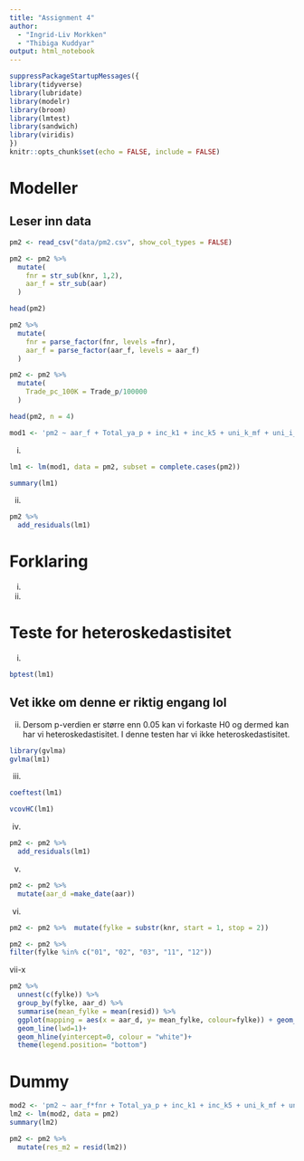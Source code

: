 ```yaml
---
title: "Assignment 4"
author:
  - "Ingrid-Liv Morkken"
  - "Thibiga Kuddyar"
output: html_notebook
---
```


```r
suppressPackageStartupMessages({
library(tidyverse)
library(lubridate)
library(modelr)
library(broom)
library(lmtest)
library(sandwich)
library(viridis)
})
knitr::opts_chunk$set(echo = FALSE, include = FALSE)
```

# Modeller

## Leser inn data

```r
pm2 <- read_csv("data/pm2.csv", show_col_types = FALSE)
```

```r
pm2 <- pm2 %>% 
  mutate(
    fnr = str_sub(knr, 1,2),
    aar_f = str_sub(aar)
  )
```

```r
head(pm2)
```




```r
pm2 %>% 
  mutate(
    fnr = parse_factor(fnr, levels =fnr),
    aar_f = parse_factor(aar_f, levels = aar_f)
  )
```

```r
pm2 <- pm2 %>% 
  mutate(
    Trade_pc_100K = Trade_p/100000
  )
```

```r
head(pm2, n = 4)
```

```r
mod1 <- 'pm2 ~ aar_f + Total_ya_p + inc_k1 + inc_k5 + uni_k_mf + uni_i_mf + Trade_pc_100K'
```

i.
```r
lm1 <- lm(mod1, data = pm2, subset = complete.cases(pm2))
```

```r
summary(lm1)
```

ii. 
```r
pm2 %>% 
  add_residuals(lm1)
```

# Forklaring

i.
ii.

# Teste for heteroskedastisitet 

i. 
```r
bptest(lm1)
```




## Vet ikke om denne er riktig engang lol 
ii. Dersom p-verdien er større enn 0.05 kan vi forkaste H0 og dermed kan har vi heteroskedastisitet. I denne testen har vi ikke heteroskedastisitet. 

```r
library(gvlma)
gvlma(lm1)
```

iii.

```r
coeftest(lm1)
```

```r
vcovHC(lm1)
```


iv.

```r
pm2 <- pm2 %>% 
  add_residuals(lm1)
```

v.

```r
pm2 <- pm2 %>%
  mutate(aar_d =make_date(aar))
```


vi.

```r
pm2 <- pm2 %>%  mutate(fylke = substr(knr, start = 1, stop = 2))

pm2 <- pm2 %>% 
filter(fylke %in% c("01", "02", "03", "11", "12"))
```



vii-x
```r
pm2 %>% 
  unnest(c(fylke)) %>% 
  group_by(fylke, aar_d) %>%
  summarise(mean_fylke = mean(resid)) %>% 
  ggplot(mapping = aes(x = aar_d, y= mean_fylke, colour=fylke)) + geom_line(lwd=1)+
  geom_line(lwd=1)+
  geom_hline(yintercept=0, colour = "white")+
  theme(legend.position= "bottom")
```


# Dummy 

```r
mod2 <- 'pm2 ~ aar_f*fnr + Total_ya_p + inc_k1 + inc_k5 + uni_k_mf + uni_i_mf + Trade_pc_100K'
lm2 <- lm(mod2, data = pm2)
summary(lm2)
```


```r
pm2 <- pm2 %>% 
  mutate(res_m2 = resid(lm2))
```






